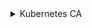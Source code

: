 
<details>
<summary>Kubernetes CA</summary>

### Инструкция создания сертификатов

:::note
Для удобства добавил блок расширения, что бы в перспективе отобразить инструкции сертификатов для `cfssl`
:::

<Tabs 
    defaultValue='openssl'
    values={[
        { label: "openssl", value: "openssl" },
    ]}>
    <TabItem value='openssl'>

      #### Конфигурация `openssl` CA

      ```bash
      cat <<EOF > ${KUBERNETES_CA_CSR_CONF}
      [req]
      distinguished_name = req_distinguished_name
      x509_extensions    = v3_ca
      prompt             = no

      [req_distinguished_name]
      CN = ${KUBERNETES_CA_CN}

      [v3_ca]
      keyUsage = critical, keyCertSign, keyEncipherment, digitalSignature
      basicConstraints = critical,CA:TRUE
      EOF
      ```

      #### Генерация приватного ключа CA сертификата

      ```bash
      openssl genrsa \
        -out "${KUBERNETES_CA_KEY_PATH}" ${KUBERNETES_CA_KEY_SIZE}
      ```

      #### Генерация публичного ключа CA сертификата

      ```bash
      openssl req \
        -x509 \
        -new \
        -nodes \
        -key "${KUBERNETES_CA_KEY_PATH}" \
        -sha256 \
        -days 3650 \
        -out "${KUBERNETES_CA_CRT_PATH}" \
        -config "${KUBERNETES_CA_CSR_CONF}"
      ```

    </TabItem>

</Tabs>

</details>


